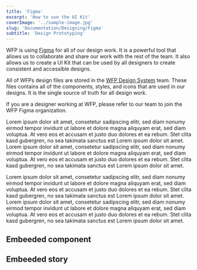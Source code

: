 ```yaml
---
title: 'Figma'
excerpt: 'How to use the UI Kit'
coverImage: '../sample-image.jpg'
slug: 'Documentation/Designing/Figma'
subtitle: 'Design Prototyping'
---
```


WFP is using [Figma](https://figma.com) for all of our design work. It is a powerful tool that allows us to collaborate and share our work with the rest of the team. It also allows us to create a UI Kit that can be used by all designers to create consistent and accessible designs.

All of WFPs design files are stored in the [WFP Design System](https://www.figma.com/@wfpwfp) team. These files contains all of the components, styles, and icons that are used in our designs. It is the single source of truth for all design work.

<BlockNotification title="Note" kind="info">
  If you are a designer working at WFP, please refer to our team to join the WFP
  Figma organization.
</BlockNotification>

<Figma url="https://www.figma.com/file/wFEEbUEWrlfMhs2a1S2RTp/UN-core-website?node-id=0%3A1&t=ffaLsECV8p10ZEa4-1" />

<Figma url="https://www.figma.com/file/wFEEbUEWrlfMhs2a1S2RTp/UN-core-website?node-id=801%3A339&t=ffaLsECV8p10ZEa4-1" />

<Figma
  url="https://www.figma.com/proto/wFEEbUEWrlfMhs2a1S2RTp/UN-core-website?page-id=0%3A1&node-id=893%3A948&viewport=-570%2C-1150%2C0.25&scaling=scale-down-width&starting-point-node-id=893%3A948&hide-ui=1"
  height={488}
/>

Lorem ipsum dolor sit amet, consetetur sadipscing elitr, sed diam nonumy eirmod tempor invidunt ut labore et dolore magna aliquyam erat, sed diam voluptua. At vero eos et accusam et justo duo dolores et ea rebum. Stet clita kasd gubergren, no sea takimata sanctus est Lorem ipsum dolor sit amet. Lorem ipsum dolor sit amet, consetetur sadipscing elitr, sed diam nonumy eirmod tempor invidunt ut labore et dolore magna aliquyam erat, sed diam voluptua. At vero eos et accusam et justo duo dolores et ea rebum. Stet clita kasd gubergren, no sea takimata sanctus est Lorem ipsum dolor sit amet.

<FigmaImage document="wFEEbUEWrlfMhs2a1S2RTp" node="101:134" />

Lorem ipsum dolor sit amet, consetetur sadipscing elitr, sed diam nonumy eirmod tempor
invidunt ut labore et dolore magna aliquyam erat, sed diam voluptua. At vero eos
et accusam et justo duo dolores et ea rebum. Stet clita kasd gubergren, no sea takimata
sanctus est Lorem ipsum dolor sit amet. Lorem ipsum dolor sit amet, consetetur sadipscing
elitr, sed diam nonumy eirmod tempor invidunt ut labore et dolore magna aliquyam
erat, sed diam voluptua. At vero eos et accusam et justo duo dolores et ea rebum.
Stet clita kasd gubergren, no sea takimata sanctus est Lorem ipsum dolor sit amet.

<FigmaImage document="wFEEbUEWrlfMhs2a1S2RTp" node="801:341" />

## Embeeded component

<Storybook path="?path=/story/components-ui-elements-button--button-regular&full=1&shortcuts=false&singleStory=true" />

## Embeeded story

<Storybook path="?path=/docs/components-navigations-accordion--documentation" />
